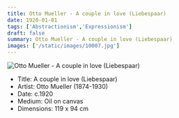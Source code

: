 ```yaml
---
title: Otto Mueller - A couple in love (Liebespaar)
date: 1920-01-01
tags: ['Abstractionism','Expressionism']
draft: false
summary: Otto Mueller - A couple in love (Liebespaar)
images: ['/static/images/10007.jpg']
---
```


![Otto Mueller - A couple in love (Liebespaar)](/static/images/10007.jpg)

* Title: A couple in love (Liebespaar)
* Artist: Otto Mueller (1874-1930)
* Date: c.1920
* Medium: Oil on canvas
* Dimensions: 119 x 94 cm



